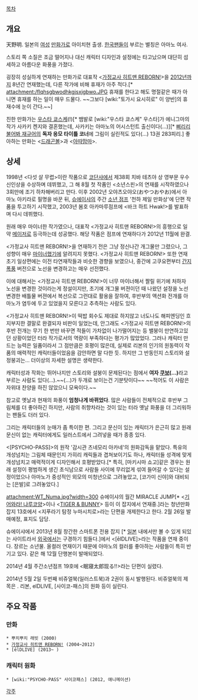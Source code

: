 [[목차]]
== 개요 ==
天野明. 일본의 [[여성]] [[만화가]]로 아이치현 출생. [[한국]]팬들이 부르는 별칭은 아마노 여사.

스토리 쪽 소질은 조금 떨어지나 대신 캐릭터 디자인과 설정에는 타고났으며 대단히 섬세하고 아름다운 화풍을 가졌다.

굉장히 성실하게 연재하는 만화가로 대표작 <[[가정교사 히트맨 REBORN!]]>을 [[2012년]]까지 8년간 연재했는데, 다른 작가에 비해 휴재가 아주 적다.[* attachment:/flqhsgbwodhkgjsxjgbwo.JPG  휴재를 한다고 해도 명절같은 때가 아니면 휴재를 하는 일이 매우 드물다. ~~그보다 [wiki:"토가시 요시히로" 이 양반]의 휴재수에 눈이 간다.~~]

친한 만화가는 [[우스타 쿄스케]](!)[* 뱀발로 [wiki:"우스타 쿄스케" 우스타]가 에니그마의 작가 사카키 켄지와 결혼했는데, 사카키는 아마노의 어시스턴트 출신이다(…)][* [[삐리리 불어봐 재규어]]의 '''독자 응모 타이틀 코너'''에 그림이 실린적도 있다(...) 13권 283피리.] 좋아하는 만화는 <[[드래곤볼]]>과 <[[아따맘마]]>.

== 상세 ==
1998년 <다섯 살 무렵>이란 작품으로 [[코단샤]]에서 제38회 치바 테츠야 상 영부문 우수 신인상을 수상하며 데뷔했고, 그 해 8월 첫 작품인 <소년스핀>의 연재를 시작하였으나 3회만에 조기 하차해버리고 만다. 이후 2002년 오야츠오야오(おやつおやお)에서 아마노 아키라로 필명을 바꾼 뒤, [[슈에이샤]]의 주간 [[소년 점프]] '천하 제일 만화상'에 단편 작품을 투고하기 시작했고, 2003년 봄호 아카마루점프에 <바크 하트 Hwak!>를 발표하며 다시 데뷔했다.

원래 매우 마이너한 작가였으나, 대표작 <가정교사 히트맨 REBORN!>의 흥행으로 일약 [[메이저]]로 등극하는데 성공했다. 해당 작품은 점프에 연재하다가 2012년 11월에 완결.

<가정교사 히트맨 REBORN!>을 연재하기 전은 그냥 정신나간 개그물만 그렸으나, 그 성향이 매우 [[마이너]]했기에 알려지지 못했다. <가정교사 히트맨 REBORN!> 또한 연재 초기 일상편에는 이전 타연재작들과 비슷한 경향을 보였으나, 중간에 고쿠요편부터 [[간지폭풍]] 버전으로 노선을 변경하고는 매우 선전했다.

이에 대해서는 <가정교사 히트맨 REBORN!>이 너무 마이너해서 짤릴 위기에 처하자 노선을 변경한 것이라는게 정설이지만, 초기에 개그물 버젼이던 때 나왔던 설정을 노선 변경한 배틀물 버젼에서 복선으로 그런대로 활용을 잘하여, 후반부의 액션화 전개를 아마노가 염두에 두고 있었을지 모른다고 추측하는 사람도 있다.

<가정교사 히트맨 REBORN!>이 떡밥 회수도 제대로 하지않고 너도나도 해피엔딩인 흐지부지한 결말로 완결되자 비판이 일었는데, 안그래도 <가정교사 히트맨 REBORN!>의 후반 전개는 무기 한 번만 바꾸면 적들이 가차없이 나가떨어지는 등 밸붕이 만연하고있던 상황이었던 터라 작가로서의 역량이 부족하다는 평가가 많았었다. 그러나 캐릭터 만드는 능력은 일품이라서 그 점만큼은 호평이 많은데, 실제로 리본의 인기의 원동력이 작품의 매력적인 캐릭터들이었음을 감안하면 말 다한 듯. 하지만 그 반동인지 스토리와 설정붕괴는... 더이상의 자세한 설명은 생략한다.

캐릭터성과 작화는 뛰어나지만 스토리와 설붕이 문제된다는 점에서 '''여자 [[쿠보 타이토|쿠보]](...)'''라고 부르는 사람도 있다(...).~~(...)가 두개로 보이는건 기분탓이다~~ ~~적어도 이 사람은 자위대 찬양을 하진 않았으니 모욕이다.~~

참고로 옛날과 현재의 화풍이 '''엄청나게 바뀌었다'''. 많은 사람들이 전체적으로 후반부 그림체를 더 좋아하긴 하지만, 사람의 취향차라는 것이 있는 터라 옛날 화풍을 더 그리워하는 팬들도 더러 있다.

그리는 캐릭터들의 눈매가 좀 특이한 편. 그리고 문신이 있는 캐릭터가 은근히 많고 원래 문신이 없는 캐릭터에게도 일러스트에서 그려넣을 때가 종종 있다.

<[PSYCHO-PASS]>의 원작 '감시관 츠네모리 아카네'의 원화감독을 맡았다. 특유의 개성넘치는 그림체 때문인지 가히리 캐릭들과 겹쳐보이기도 하나, 캐릭터들 성격에 맞게 개성넘치고 매력적이게 디자인해서 호평받았다.[* 특히, [마키시마 쇼고]같은 경우는 원래 설정이 평범하게 생긴 초식남으로 사람들 사이에 무리없게 섞여 들어갈 수 있다는 설정이었으나 아마노가 중성적인 외모의 미청년으로 그려놓았고, [코가미 신야]와 대비되는 [은발]로 그려놓았다.]

attachment:WT_Numa.jpg?width=300
슈에이샤의 월간 MIRACLE JUMP[* <[[기어와라! 냐루코양]]>이나 <[[TIGER & BUNNY]]> 등이 이 잡지에서 연재중.]라는 청년만화잡지 13호에서 <지푸라기 탐정 누마시치로>라는 단편을 개제한다고 한다. 2월 26일 발매예정, 표지도 담당.

슈에이샤에서 2013년 8월 창간한 스마트폰 전용 잡지 <JUMP LIVE>[* [[일본]] 내에서만 볼 수 있게 되있는 사이트라서 [[외국]]에서는 구경하기 힘들다.]에서 <[ēlDLIVE]>라는 작품을 연재 중이다. 장르는 소년물. 올컬러 연재이기 때문에 아마노의 컬러를 좋아하는 사람들이 특히 반기고 있다. 같은 해 12월 단행본이 발매되었다.

2014년 4월 주간소년점프 19호에 <眠寝太郎现る!!>라는 단편이 실렸다.

2014년 5월 2일 두번째 비쥬얼북(일러스트북)과 <elDLIVE> 2권이 동시 발행된다. 비쥬얼북의 제목은 <REBO to DLIVE>. 리본, elDLIVE, [사이코-패스]의 원화 등이 실린다.
== 주요 작품 ==
=== 만화 ===
 * 뿌치뿌치 래빗 (2000)
 * [[가정교사 히트맨 REBORN!]] (2004~2012)
 * [ēlDLIVE] (2013~ )

=== 캐릭터 원화 ===
 * [wiki:"PSYCHO-PASS" 사이코패스] (2012, 애니메이션)

[[각주]]
